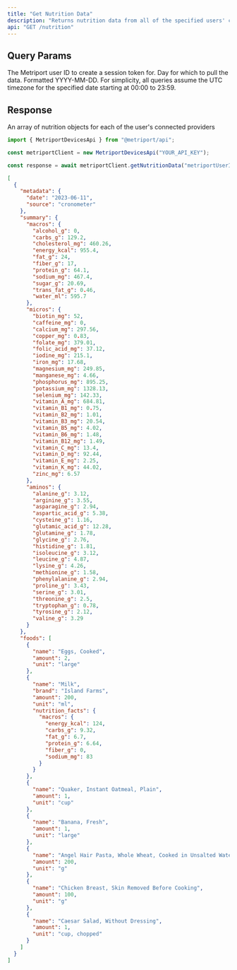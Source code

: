 ```yaml
---
title: "Get Nutrition Data"
description: "Returns nutrition data from all of the specified users' connected providers."
api: "GET /nutrition"
---
```


## Query Params

<ParamField query="userId" type="string" required>
  The Metriport user ID to create a session token for.
</ParamField>

<ParamField query="date" type="string" required>
  Day for which to pull the data. Formatted YYYY-MM-DD.

  <Info>
    For simplicity, all queries assume the UTC timezone for the specified date
    starting at 00:00 to 23:59.
  </Info>
</ParamField>

## Response

<ResponseField name="nutrition" type="Nutrition[]">
  An array of nutrition objects for each of the user's connected providers
</ResponseField>

<ResponseExample>

```javascript Metriport SDK
import { MetriportDevicesApi } from "@metriport/api";

const metriportClient = new MetriportDevicesApi("YOUR_API_KEY");

const response = await metriportClient.getNutritionData("metriportUserId", "date");
```

</ResponseExample>

```json
[
  {
    "metadata": {
      "date": "2023-06-11",
      "source": "cronometer"
    },
    "summary": {
      "macros": {
        "alcohol_g": 0,
        "carbs_g": 129.2,
        "cholesterol_mg": 460.26,
        "energy_kcal": 955.4,
        "fat_g": 24,
        "fiber_g": 17,
        "protein_g": 64.1,
        "sodium_mg": 467.4,
        "sugar_g": 20.69,
        "trans_fat_g": 0.46,
        "water_ml": 595.7
      },
      "micros": {
        "biotin_mg": 52,
        "caffeine_mg": 0,
        "calcium_mg": 297.56,
        "copper_mg": 0.83,
        "folate_mg": 379.01,
        "folic_acid_mg": 37.12,
        "iodine_mg": 215.1,
        "iron_mg": 17.68,
        "magnesium_mg": 249.85,
        "manganese_mg": 4.66,
        "phosphorus_mg": 895.25,
        "potassium_mg": 1328.13,
        "selenium_mg": 142.33,
        "vitamin_A_mg": 684.81,
        "vitamin_B1_mg": 0.75,
        "vitamin_B2_mg": 1.01,
        "vitamin_B3_mg": 20.54,
        "vitamin_B5_mg": 4.02,
        "vitamin_B6_mg": 1.48,
        "vitamin_B12_mg": 1.49,
        "vitamin_C_mg": 13.4,
        "vitamin_D_mg": 92.44,
        "vitamin_E_mg": 2.25,
        "vitamin_K_mg": 44.02,
        "zinc_mg": 6.57
      },
      "aminos": {
        "alanine_g": 3.12,
        "arginine_g": 3.55,
        "asparagine_g": 2.94,
        "aspartic_acid_g": 5.38,
        "cysteine_g": 1.16,
        "glutamic_acid_g": 12.28,
        "glutamine_g": 1.78,
        "glycine_g": 2.76,
        "histidine_g": 1.81,
        "isoleucine_g": 3.12,
        "leucine_g": 4.87,
        "lysine_g": 4.26,
        "methionine_g": 1.58,
        "phenylalanine_g": 2.94,
        "proline_g": 3.43,
        "serine_g": 3.01,
        "threonine_g": 2.5,
        "tryptophan_g": 0.78,
        "tyrosine_g": 2.12,
        "valine_g": 3.29
      }
    },
    "foods": [
      {
        "name": "Eggs, Cooked",
        "amount": 2,
        "unit": "large"
      },
      {
        "name": "Milk",
        "brand": "Island Farms",
        "amount": 200,
        "unit": "ml",
        "nutrition_facts": {
          "macros": {
            "energy_kcal": 124,
            "carbs_g": 9.32,
            "fat_g": 6.7,
            "protein_g": 6.64,
            "fiber_g": 0,
            "sodium_mg": 83
          }
        }
      },
      {
        "name": "Quaker, Instant Oatmeal, Plain",
        "amount": 1,
        "unit": "cup"
      },
      {
        "name": "Banana, Fresh",
        "amount": 1,
        "unit": "large"
      },
      {
        "name": "Angel Hair Pasta, Whole Wheat, Cooked in Unsalted Water",
        "amount": 200,
        "unit": "g"
      },
      {
        "name": "Chicken Breast, Skin Removed Before Cooking",
        "amount": 100,
        "unit": "g"
      },
      {
        "name": "Caesar Salad, Without Dressing",
        "amount": 1,
        "unit": "cup, chopped"
      }
    ]
  }
]
```
